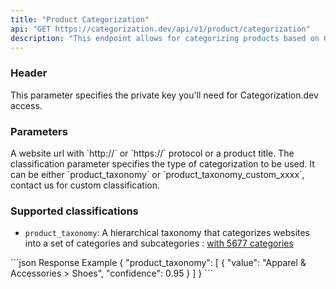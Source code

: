 ```yaml
---
title: "Product Categorization"
api: "GET https://categorization.dev/api/v1/product/categorization"
description: "This endpoint allows for categorizing products based on Google Product Taxonomy."
---
```


### Header

<ParamField header="x-api-key" type="string" required={true}>
    This parameter specifies the private key you'll need for Categorization.dev access.
</ParamField>

### Parameters

<ParamField query="query" type="string" required={true} placeholder="https://airbus.com">
    A website url with `http://` or `https://` protocol or a product title.
</ParamField>

<ParamField query="classification" type="string" required={true} placeholder="product_taxonomy" default="product_taxonomy">
    The classification parameter specifies the type of categorization to be used. It can be either `product_taxonomy` or `product_taxonomy_custom_xxxx`, contact us for custom classification.
</ParamField>


### Supported classifications

- `product_taxonomy`: A hierarchical taxonomy that categorizes websites into a set of categories and subcategories : [with 5677 categories](/api-reference/product_taxonomy)

<ResponseExample>
```json Response Example
{
    "product_taxonomy": [
        {
            "value": "Apparel & Accessories > Shoes",
            "confidence": 0.95
        }
    ]
}
```
</ResponseExample>
